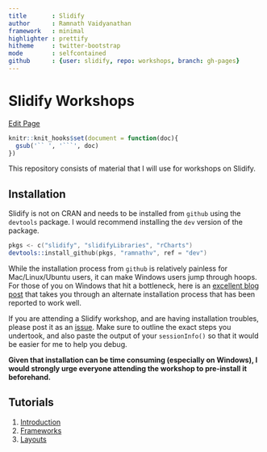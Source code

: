 ```yaml
---
title       : Slidify
author      : Ramnath Vaidyanathan
framework   : minimal
highlighter : prettify
hitheme     : twitter-bootstrap
mode        : selfcontained
github      : {user: slidify, repo: workshops, branch: gh-pages}
---
```


# Slidify Workshops

<a href="http://prose.io/#{{site.github.user}}/{{site.github.repo}}/edit/gh-pages/index.Rmd" class="button icon edit">Edit Page</a>

```r
knitr::knit_hooks$set(document = function(doc){
  gsub('`` ', '```', doc)
})
```

This repository consists of material that I will use for workshops on Slidify.

## Installation

Slidify is not on CRAN and needs to be installed from `github` using the `devtools` package. I would recommend installing the `dev` version of the package.

```S
pkgs <- c("slidify", "slidifyLibraries", "rCharts")
devtools::install_github(pkgs, "ramnathv", ref = "dev")
```

While the installation process from `github` is relatively painless for Mac/Linux/Ubuntu users, it can make Windows users jump through hoops. For those of you on Windows that hit a bottleneck, here is an [excellent blog post](http://thiagosilva.wordpress.com/2013/02/17/installing-slidify-on-a-windows-machine/) that takes you through an alternate installation process that has been reported to work well.

If you are attending a Slidify workshop, and are having installation troubles, please post it as an [issue](http://github.com/slidify/workshop/issues/new). Make sure to outline the exact steps you undertook, and also paste the output of your `sessionInfo()` so that it would be easier for me to help you debug. 

__Given that installation can be time consuming (especially on Windows), I would strongly urge everyone attending the workshop to pre-install it beforehand.__

## Tutorials

1. [Introduction](tutorials/01)
2. [Frameworks](tutorials/02)
3. [Layouts](tutorials/03)


<style>ol.linenums {margin-left: -5px;}</style>
